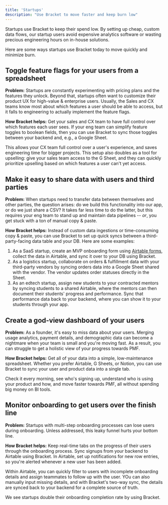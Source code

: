 ```yaml
---
title: 'Startups'
description: "Use Bracket to move faster and keep burn low"
---
```


Startups use Bracket to keep their spend low. By setting up cheap, custom data flows, our startup users avoid expensive analytics software or wasting precious engineering hours on in-house solutions. 

Here are some ways startups use Bracket today to move quickly and minimize burn. 

## Toggle feature flags for your users from a spreadsheet

**Problem:** Startups are constantly experimenting with pricing plans and the features they unlock. Beyond that, startups often want to customize their product UX for high-value & enterprise users. Usually, the Sales and CX teams know most about which features a user should be able to access, but it falls to engineering to actually implement the feature flags.

**How Bracket helps:** Get your sales and CX team to have full control over which features each user sees. If your eng team can simplify feature toggles to boolean fields, then you can use Bracket to sync those toggles between your backend and, e.g., a Google Sheet. 

This allows your CX team full control over a user's experience, and saves engineering time for bigger projects. This setup also doubles as a tool for upselling: give your sales team access to the G Sheet, and they can quickly prioritize upselling based on which features a user can't yet access. 

## Make it easy to share data with users and third parties

**Problem:** When startups need to transfer data between themselves and other parties, the question arises: do we build this functionality into our app, or do we just share a CSV? It takes far less time to do the latter, but this requires your eng team to stand up and maintain data pipelines -- _or_, you get stuck with a ton of manual copy & paste.

**How Bracket helps:** Instead of custom data ingestions or time-consuming copy & paste, you can use Bracket to set up quick syncs between a third-party-facing data table and your DB. Here are some examples:

1. As a SaaS startup, create an MVP onboarding form using [Airtable forms](https://support.airtable.com/docs/how-to-create-a-form-in-airtable), collect the data in Airtable, and sync it over to your DB using Bracket.
2. As a logistics startup, collaborate on orders & fulfillment data with your third-party vendors by syncing orders data into a Google Sheet shared with the vendor. The vendor updates order statuses directly in the Sheet.
3. As an edtech startup, assign new students to your contracted mentors by syncing students to a shared Airtable, where the mentors can then document their students' progress and performance. Sync that performance data back to your backend, where you can show it to your students through your app.

## Create a god-view dashboard of your users

**Problem:** As a founder, it's easy to miss data about your users. Merging usage analytics, payment details, and demographic data can become a nightmare when your team is small and you're moving fast. As a result, you can struggle to get a holistic view of your progress towards PMF.

**How Bracket helps:** Get all of your data into a simple, low-maintenance spreadsheet. Whether you prefer Airtable, G Sheets, or Notion, you can use Bracket to sync your user and product data into a single tab. 

Check it every morning, see who's signing up, understand who is using your product and how, and move faster towards PMF, all without spending big money on BI tools.

## Monitor onboarding to get users over the finish line

**Problem:** Startups with multi-step onboarding processes can lose users during onboarding. Unless addressed, this leaky funnel hurts your bottom line.

**How Bracket helps:** Keep real-time tabs on the progress of their users through the onboarding process. Sync signups from your backend to Airtable using Bracket. In Airtable, set up notifications for new row entries, so you're alerted whenever a new user has been added. 

Within Airtable, you can quickly filter to users with incomplete onboarding details and assign teammates to follow up with the user. YOu can also manually input missing details, and with Bracket's two-way sync, the details are synced back to your backend for a complete source of truth. 

We see startups double their onboarding completion rate by using Bracket.
